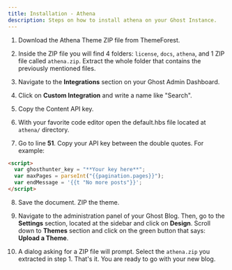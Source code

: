 ```yaml
---
title: Installation - Athena
description: Steps on how to install athena on your Ghost Instance.
---
```


1. Download the Athena Theme ZIP file from ThemeForest.

2. Inside the ZIP file you will find 4 folders: `license`, `docs`, `athena`, and 1 ZIP file called `athena.zip`. Extract the whole folder that contains the previously mentioned files.

3. Navigate to the **Integrations** section on your Ghost Admin Dashboard.

4. Click on **Custom Integration** and write a name like "Search".

5. Copy the Content API key.

6. With your favorite code editor open the default.hbs file located at ` athena/` directory.

7. Go to line **51**. Copy your API key between the double quotes. For example:

```html title=athena/default.hbs highlight={2}
<script>
  var ghosthunter_key = "**Your key here**";
  var maxPages = parseInt("{{pagination.pages}}");
  var endMessage = '{{t "No more posts"}}';
</script>
```

8. Save the document. ZIP the theme.

9. Navigate to the administration panel of your Ghost Blog. Then, go to the **Settings** section, located at the sidebar and click on **Design**. Scroll down to **Themes** section and click on the green button that says: **Upload a Theme**.

10. A dialog asking for a ZIP file will prompt. Select the `athena.zip` you extracted in step 1. That's it. You are ready to go with your new blog.
